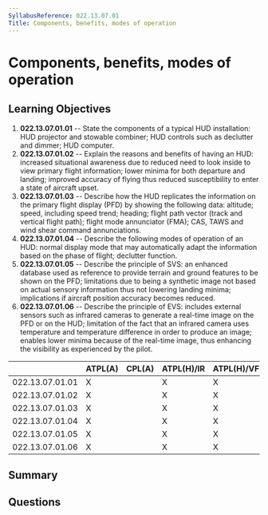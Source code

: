 ```yaml
---
SyllabusReference: 022.13.07.01
Title: Components, benefits, modes of operation
---
```


# Components, benefits, modes of operation

## Learning Objectives

1. **022.13.07.01.01** -- State the components of a typical HUD installation: HUD
   projector and stowable combiner; HUD controls such as declutter and dimmer;
   HUD computer.
2. **022.13.07.01.02** -- Explain the reasons and benefits of having an HUD:
   increased situational awareness due to reduced need to look inside to view
   primary flight information; lower minima for both departure and landing;
   improved accuracy of flying thus reduced susceptibility to enter a state of
   aircraft upset.
3. **022.13.07.01.03** -- Describe how the HUD replicates the information on the
   primary flight display (PFD) by showing the following data: altitude; speed,
   including speed trend; heading; flight path vector (track and vertical flight
   path); flight mode annunciator (FMA); CAS, TAWS and wind shear command
   annunciations.
4. **022.13.07.01.04** -- Describe the following modes of operation of an HUD:
   normal display mode that may automatically adapt the information based on the
   phase of flight; declutter function.
5. **022.13.07.01.05** -- Describe the principle of SVS: an enhanced database used
   as reference to provide terrain and ground features to be shown on the PFD;
   limitations due to being a synthetic image not based on actual sensory
   information thus not lowering landing minima; implications if aircraft
   position accuracy becomes reduced.
6. **022.13.07.01.06** -- Describe the principle of EVS: includes external sensors
   such as infrared cameras to generate a real-time image on the PFD or on the
   HUD; limitation of the fact that an infrared camera uses temperature and
   temperature difference in order to produce an image; enables lower minima
   because of the real-time image, thus enhancing the visibility as experienced
   by the pilot.

|                 | ATPL(A) | CPL(A) | ATPL(H)/IR | ATPL(H)/VFR | CPL(H) | IR  | CBIR(A) |
| --------------- | ------- | ------ | ---------- | ----------- | ------ | --- | ------- |
| 022.13.07.01.01 | X       |        | X          | X           |        |     |         |
| 022.13.07.01.02 | X       |        | X          | X           |        |     |         |
| 022.13.07.01.03 | X       |        | X          | X           |        |     |         |
| 022.13.07.01.04 | X       |        | X          | X           |        |     |         |
| 022.13.07.01.05 | X       |        | X          | X           |        |     |         |
| 022.13.07.01.06 | X       |        | X          | X           |        |     |         |

## Summary

## Questions
